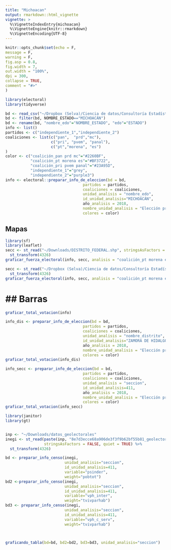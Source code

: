 ```yaml
---
title: "Michoacan"
output: rmarkdown::html_vignette
vignette: >
  %\VignetteIndexEntry{michoacan}
  %\VignetteEngine{knitr::rmarkdown}
  %\VignetteEncoding{UTF-8}
---
```


```r
knitr::opts_chunk$set(echo = F, 
message = F,
warning = F, 
fig.asp = 0.8, 
fig.width = 7, 
out.width = "100%",
dpi = 300,
collapse = TRUE,
comment = "#>"
) 
```

```r
library(electoral)
library(tidyverse)

bd <- read_csv("~/Dropbox (Selva)/Ciencia de datos/Consultoría Estadística/Recursos/Externos/INE/Bases de datos/2018/Federal/Presidencia_2018_casilla.csv")
bd <- filter(bd, NOMBRE_ESTADO=="MICHOACÁN")
bd <- rename(bd, "nombre_edo"="NOMBRE_ESTADO", "edo"="ESTADO")
info <- list()
partidos <- c("independiente_1","independiente_2")
coaliciones <- list(c("pan",  "prd","mc"),
                    c("pri", "pvem", "panal"),
                    c("pt","morena", "es")
)
color <- c("coalición_pan prd mc"="#2260BF",
           "coalición_pt morena es"="#BF3722",
           "coalición_pri pvem panal"="#23A95D", 
           "independiente_1"="grey", 
           "independiente_2"="purple3")
info <- electoral::preparar_info_de_eleccion(bd = bd,
                                  partidos = partidos,
                                  coaliciones = coaliciones,
                                  unidad_analisis = "nombre_edo",
                                  id_unidad_analisis="MICHOACÁN",
                                  año_analisis = 2018,
                                  nombre_unidad_analisis = "Elección presidencial-Michoacán",
                                  colores = color)


```

## Mapas



```r
library(sf)
library(leaflet)
secc <- st_read("~/Downloads/DISTRITO_FEDERAL.shp", stringsAsFactors = FALSE, quiet = TRUE) %>%
  st_transform(4326) 
graficar_fuerza_electoral(info, secc, analisis = "coalición_pt morena es",nivel="distrito", interactiva = T)

```
```r
secc <- st_read("~/Dropbox (Selva)/Ciencia de datos/Consultoría Estadística/Recursos/Externos/INE/SHP/2017/16 - Michoacán/SECCION.shp", stringsAsFactors = FALSE, quiet = TRUE) %>%
  st_transform(4326) 
graficar_fuerza_electoral(info, secc, analisis = "coalición_pt morena es",nivel="seccion", interactiva = T)

```

## Barras
=======


```r
graficar_total_votacion(info)

```
```r
info_dis <- preparar_info_de_eleccion(bd = bd,
                                  partidos = partidos,
                                  coaliciones = coaliciones,
                                  unidad_analisis = "nombre_distrito",
                                  id_unidad_analisis="ZAMORA DE HIDALGO",
                                  año_analisis = 2018,
                                  nombre_unidad_analisis = "Elección presidencial- Distrito Zamora de Hidalgo",
                                  colores = color)
graficar_total_votacion(info_dis)

```




```r
info_secc <- preparar_info_de_eleccion(bd = bd,
                                  partidos = partidos,
                                  coaliciones = coaliciones,
                                  unidad_analisis = "seccion",
                                  id_unidad_analisis=411,
                                  año_analisis = 2018,
                                  nombre_unidad_analisis = "Elección presidencial- Sección 411",
                                  colores = color)
graficar_total_votacion(info_secc)

```


```r
library(janitor)
library(gt)


inp <- "~/Downloads/datos_geolectorales"
inegi <- st_read(paste(inp, "8e7d3ecce68a906de3f3f9b62bf55b81_geolectorales.shp", sep="/"), 
                 stringsAsFactors = FALSE, quiet = TRUE) %>%
  st_transform(4326) 

bd <- preparar_info_censo(inegi, 
                          unidad_analisis="seccion", 
                          id_unidad_analisis=411, 
                          variable="psinder", 
                          weight="pobtot")
bd2 <-preparar_info_censo(inegi, 
                          unidad_analisis="seccion", 
                          id_unidad_analisis=411, 
                          variable="vph_inter", 
                          weight="tvivparhab")
bd3 <- preparar_info_censo(inegi, 
                          unidad_analisis="seccion", 
                          id_unidad_analisis=411, 
                          variable="vph_c_serv", 
                          weight="tvivparhab")



graficando_tabla(bd=bd, bd2=bd2, bd3=bd3, unidad_analisis="seccion")


```
